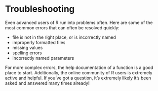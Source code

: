 # Troubleshooting

Even advanced users of R run into problems often. Here are some of the most common errors that can often be resolved quickly:

- file is not in the right place, or is incorrectly named
- improperly formatted files
- missing values
- spelling errors
- incorrectly named parameters

For more complex errors, the help documentation of a function is a good place to start. Additionally, the online community of R users is extremely active and helpful. If you've got a question, it's extremely likely it's been asked and answered many times already!
